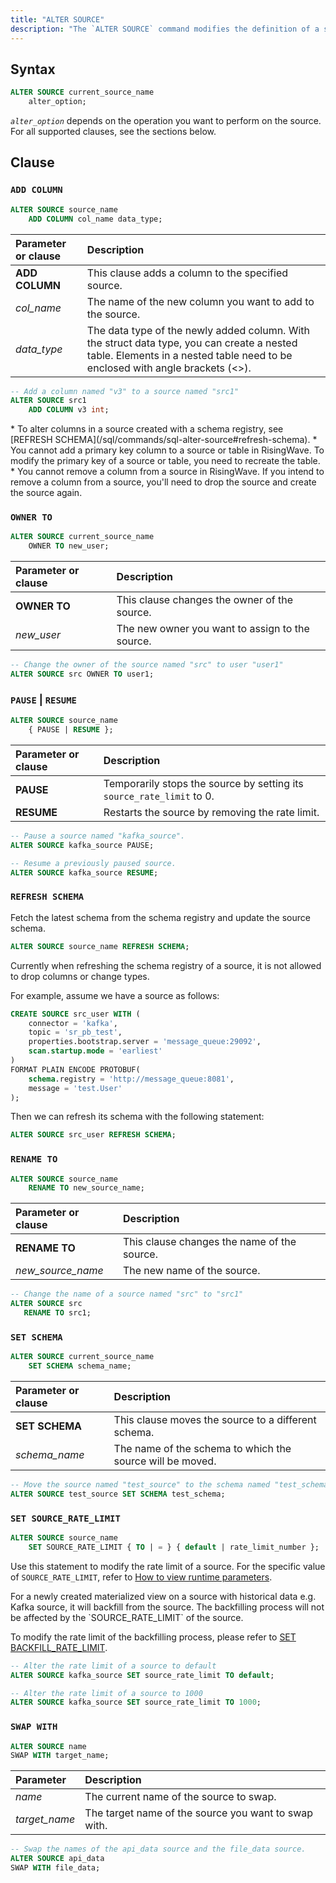 ```yaml
---
title: "ALTER SOURCE"
description: "The `ALTER SOURCE` command modifies the definition of a source."
---
```


## Syntax

```sql
ALTER SOURCE current_source_name
    alter_option;
```

_`alter_option`_ depends on the operation you want to perform on the source. For all supported clauses, see the sections below.

## Clause

### `ADD COLUMN`

```sql
ALTER SOURCE source_name
    ADD COLUMN col_name data_type;
```

| Parameter or clause | Description                                                                                                                                                                 |
| :------------------ | :-------------------------------------------------------------------------------------------------------------------------------------------------------------------------- |
| **ADD COLUMN**      | This clause adds a column to the specified source.                                                                                                                          |
| _col\_name_         | The name of the new column you want to add to the source.                                                                                                                   |
| _data\_type_        | The data type of the newly added column. With the struct data type, you can create a nested table. Elements in a nested table need to be enclosed with angle brackets (\<>). |

```sql
-- Add a column named "v3" to a source named "src1"
ALTER SOURCE src1
    ADD COLUMN v3 int;
```

<Note>
* To alter columns in a source created with a schema registry, see [REFRESH SCHEMA](/sql/commands/sql-alter-source#refresh-schema).
* You cannot add a primary key column to a source or table in RisingWave. To modify the primary key of a source or table, you need to recreate the table.
* You cannot remove a column from a source in RisingWave. If you intend to remove a column from a source, you'll need to drop the source and create the source again.
</Note>



### `OWNER TO`

```sql
ALTER SOURCE current_source_name
    OWNER TO new_user;
```

| Parameter or clause | Description                                     |
| :------------------ | :---------------------------------------------- |
| **OWNER TO**        | This clause changes the owner of the source.    |
| _new\_user_         | The new owner you want to assign to the source. |

```sql
-- Change the owner of the source named "src" to user "user1"
ALTER SOURCE src OWNER TO user1;
```

### `PAUSE` | `RESUME`

```sql
ALTER SOURCE source_name
    { PAUSE | RESUME };
```

| Parameter or clause | Description |
| :----------------- | :---------- |
| **PAUSE** | Temporarily stops the source by setting its `source_rate_limit` to 0. |
| **RESUME** | Restarts the source by removing the rate limit. |

```sql
-- Pause a source named "kafka_source".
ALTER SOURCE kafka_source PAUSE;

-- Resume a previously paused source.
ALTER SOURCE kafka_source RESUME;
```

### `REFRESH SCHEMA`

Fetch the latest schema from the schema registry and update the source schema.

```sql
ALTER SOURCE source_name REFRESH SCHEMA;
```

<Note>
Currently when refreshing the schema registry of a source, it is not allowed to drop columns or change types.
</Note>


For example, assume we have a source as follows:

```sql Create a source
CREATE SOURCE src_user WITH (
    connector = 'kafka',
    topic = 'sr_pb_test',
    properties.bootstrap.server = 'message_queue:29092',
    scan.startup.mode = 'earliest'
)
FORMAT PLAIN ENCODE PROTOBUF(
    schema.registry = 'http://message_queue:8081',
    message = 'test.User'
);
```

Then we can refresh its schema with the following statement:

```sql Refresh schema
ALTER SOURCE src_user REFRESH SCHEMA;
```

### `RENAME TO`

```sql
ALTER SOURCE source_name
    RENAME TO new_source_name;
```

| Parameter or clause | Description                                 |
| :------------------ | :------------------------------------------ |
| **RENAME TO**       | This clause changes the name of the source. |
| _new\_source\_name_ | The new name of the source.                 |

```sql
-- Change the name of a source named "src" to "src1"
ALTER SOURCE src
   RENAME TO src1;
```

### `SET SCHEMA`

```sql
ALTER SOURCE current_source_name
    SET SCHEMA schema_name;
```

| Parameter or clause | Description                                               |
| :------------------ | :-------------------------------------------------------- |
| **SET SCHEMA**      | This clause moves the source to a different schema.       |
| _schema\_name_      | The name of the schema to which the source will be moved. |

```sql
-- Move the source named "test_source" to the schema named "test_schema"
ALTER SOURCE test_source SET SCHEMA test_schema;
```

### `SET SOURCE_RATE_LIMIT`

```sql
ALTER SOURCE source_name
    SET SOURCE_RATE_LIMIT { TO | = } { default | rate_limit_number };
```

Use this statement to modify the rate limit of a source. For the specific value of `SOURCE_RATE_LIMIT`, refer to [How to view runtime parameters](/operate/view-configure-runtime-parameters/#how-to-view-runtime-parameters).

<Note>
For a newly created materialized view on a source with historical data e.g. Kafka source, it will backfill from
the source. The backfilling process will not be affected by the `SOURCE_RATE_LIMIT`
of the source.

To modify the rate limit of the backfilling process, please refer to [SET BACKFILL_RATE_LIMIT](/sql/commands/sql-alter-materialized-view#set-backfill-rate-limit).
</Note>

```sql Example
-- Alter the rate limit of a source to default
ALTER SOURCE kafka_source SET source_rate_limit TO default;
```

```sql Example
-- Alter the rate limit of a source to 1000
ALTER SOURCE kafka_source SET source_rate_limit TO 1000;
```

### `SWAP WITH`

```sql
ALTER SOURCE name
SWAP WITH target_name;
```

| Parameter | Description |
| :-------- | :---------- |
| _name_ | The current name of the source to swap. |
| _target_name_ | The target name of the source you want to swap with. |

```sql
-- Swap the names of the api_data source and the file_data source.
ALTER SOURCE api_data
SWAP WITH file_data;
```
